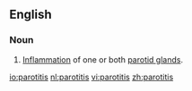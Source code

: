 ==English==

===Noun===
{{en-noun|parotitises}} 
{{wikipedia}}

# [[inflammation|Inflammation]] of one or both [[parotid gland]]s.

[[io:parotitis]]
[[nl:parotitis]]
[[vi:parotitis]]
[[zh:parotitis]]